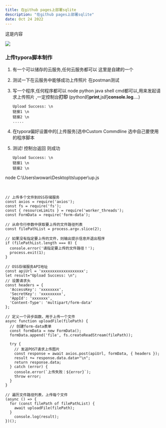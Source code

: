 ```yaml
---
title: 在github pages上部署sqlite
description: "在github pages上部署sqlite"
date: Oct 24 2022
---
```

这是内容

<img src="https://www.helloimg.com/images/2023/06/15/otZsn5.gif" />

### 上传typora脚本制作

1. 有一个可以储存的云服务,任何云服务都可以  这里是自建的一个

2. 测试一下在云服务中能够成功上传照片  在postman测试

3. 写一个程序,任何程序都可以 node python java shell cmd都可以,用来发起请求上传照片 ,一定控制台**打印** (python的**print**,js的**console.log**....)

   ```
   Upload Success: \n
   链接1 \n
   链接2 \n
   .....
   ```

4. 在typora偏好设置中的[上传服务]选中Custom Commdline 选中自己要使用的程序脚本

   

5. 测试! 控制台返回 则成功

   ```
   Upload Success: \n
   链接1 \n
   链接2 \n
   ```

node C:\Users\wowan\Desktop\ts\upper\up.js 

​	

```
// 上传多个文件到OSS存储服务
const axios = require('axios');
const fs = require('fs');
const { resourceLimits } = require('worker_threads');
const FormData = require('form-data');

// 从命令行参数中获取要上传的文件路径列表
const filePathList = process.argv.slice(2);

// 如果没有指定要上传的文件，则输出提示信息并退出程序
if (filePathList.length === 0) {
  console.error('请指定要上传的文件路径！');
  process.exit(1);
}

// OSS存储服务API地址
const apiUrl = 'xxxxxxxxxxxxxxxxxxx';
let result="Upload Success: \n";
// 设置请求头
const headers = {
  'AccessKey': 'xxxxxxxx',
  'SecretKey': 'xxxxxxxxx',
  'AppId': 'xxxxxxx',
  'Content-Type': 'multipart/form-data'
};

// 定义一个异步函数，用于上传一个文件
async function uploadFile(filePath) {
  // 创建form-data表单
  const formData = new FormData();
  formData.append('file', fs.createReadStream(filePath));

  try {
    // 发送POST请求上传图片
    const response = await axios.post(apiUrl, formData, { headers });
    result += response.data.data+"\n";
    return response.data;
  } catch (error) {
    console.error(`上传失败：${error}`);
    throw error;
  }
}

// 遍历文件路径列表，上传每个文件
(async () => {
  for (const filePath of filePathList) {
    await uploadFile(filePath);
  }
    console.log(result);
})();



```


